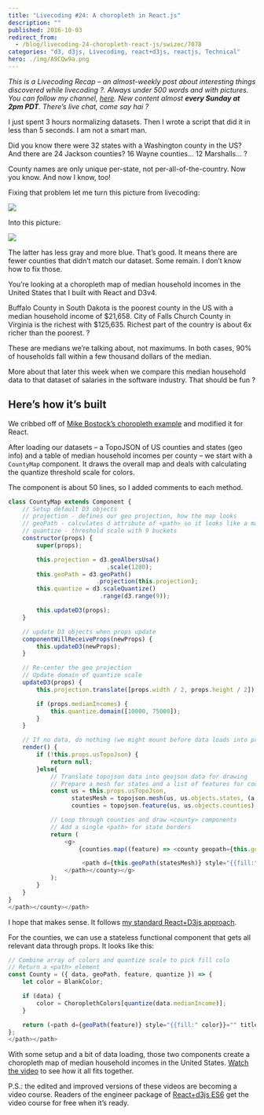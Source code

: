 ```yaml
---
title: "Livecoding #24: A choropleth in React.js"
description: ""
published: 2016-10-03
redirect_from:
  - /blog/livecoding-24-choropleth-react-js/swizec/7078
categories: "d3, d3js, Livecoding, react+d3js, reactjs, Technical"
hero: ./img/A9CQw9a.png
---
```


_This is a Livecoding Recap – an almost-weekly post about interesting things discovered while livecoding ?. Always under 500 words and with pictures. You can follow my channel, [here](https://livecoding.tv/swizec). New content almost **every Sunday at 2pm PDT**. There’s live chat, come say hai ?_

I just spent 3 hours normalizing datasets. Then I wrote a script that did it in less than 5 seconds. I am not a smart man.

Did you know there were 32 states with a Washington county in the US? And there are 24 Jackson counties? 16 Wayne counties… 12 Marshalls… ?

County names are only unique per-state, not per-all-of-the-country. Now you know. And now I know, too!

Fixing that problem let me turn this picture from livecoding:

![](./img/A9CQw9a.png)

Into this picture:

![](./img/REu8pM0.png)

The latter has less gray and more blue. That’s good. It means there are fewer counties that didn’t match our dataset. Some remain. I don’t know how to fix those.

You’re looking at a choropleth map of median household incomes in the United States that I built with React and D3v4.

Buffalo County in South Dakota is the poorest county in the US with a median household income of $21,658. City of Falls Church County in Virginia is the richest with $125,635. Richest part of the country is about 6x richer than the poorest. ?

These are medians we’re talking about, not maximums. In both cases, 90% of households fall within a few thousand dollars of the median.

More about that later this week when we compare this median household data to that dataset of salaries in the software industry. That should be fun ?

## Here’s how it’s built

We cribbed off of [Mike Bostock’s choropleth example](https://bl.ocks.org/mbostock/4060606) and modified it for React.

After loading our datasets – a TopoJSON of US counties and states (geo info) and a table of median household incomes per county – we start with a `CountyMap` component. It draws the overall map and deals with calculating the quantize threshold scale for colors.

The component is about 50 lines, so I added comments to each method.

```javascript
class CountyMap extends Component {
    // Setup default D3 objects
    // projection - defines our geo projection, how the map looks
    // geoPath - calculates d attribute of <path> so it looks like a map
    // quantize - threshold scale with 9 buckets
    constructor(props) {
        super(props);

        this.projection = d3.geoAlbersUsa()
                            .scale(1280);
        this.geoPath = d3.geoPath()
                         .projection(this.projection);
        this.quantize = d3.scaleQuantize()
                          .range(d3.range(9));

        this.updateD3(props);
    }

    // update D3 objects when props update
    componentWillReceiveProps(newProps) {
        this.updateD3(newProps);
    }

    // Re-center the geo projection
    // Update domain of quantize scale
    updateD3(props) {
        this.projection.translate([props.width / 2, props.height / 2]);

        if (props.medianIncomes) {
            this.quantize.domain([10000, 75000]);
        }
    }

    // If no data, do nothing (we might mount before data loads into props)
    render() {
        if (!this.props.usTopoJson) {
            return null;
        }else{
            // Translate topojson data into geojson data for drawing
            // Prepare a mesh for states and a list of features for counties
            const us = this.props.usTopoJson,
                  statesMesh = topojson.mesh(us, us.objects.states, (a, b) => a !== b),
                  counties = topojson.feature(us, us.objects.counties).features;

            // Loop through counties and draw <county> components
            // Add a single <path> for state borders
            return (
                <g>
                    {counties.map((feature) => <county geopath={this.geoPath} feature={feature} key={feature.id} quantize={this.quantize} data="{_.find(this.props.medianIncomes," {countyid:="" feature.id})}="">)}

                     <path d={this.geoPath(statesMesh)} style="{{fill:" 'none',="" stroke:="" '#fff',="" strokelinejoin:="" 'round'}}="">
                </path></county></g>
            );
        }
    }
}
</path></county></path>
```

I hope that makes sense. It follows [my standard React+D3js approach](http://swizec.com/reactd3js/).

For the counties, we can use a stateless functional component that gets all relevant data through props. It looks like this:

```javascript
// Combine array of colors and quantize scale to pick fill colo
// Return a <path> element
const County = ({ data, geoPath, feature, quantize }) => {
    let color = BlankColor;

    if (data) {
        color = ChoroplethColors[quantize(data.medianIncome)];
    }

    return (<path d={geoPath(feature)} style="{{fill:" color}}="" title={feature.id}>)
};
</path></path>
```

With some setup and a bit of data loading, those two components create a choropleth map of median household incomes in the United States. [Watch the video](https://www.livecoding.tv/swizec/videos/YYKW3-comparing-177k-software-salaries) to see how it all fits together.

P.S.: the edited and improved versions of these videos are becoming a video course. Readers of the engineer package of [React+d3js ES6](http://swizec.com/reactd3js/) get the video course for free when it’s ready.
